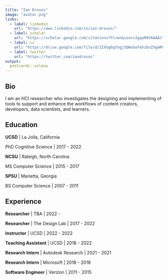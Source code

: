 ```yaml
---
title: "Ian Drosos"
image: "avatar.png"
links:
  - label: linkedin
    url: "https://www.linkedin.com/in/ian-drosos/"
  - label: scholar
    url: "https://scholar.google.com/citations?hl=en&user=3gqaN9YAAAAJ"
  - label: cv
    url: "https://drive.google.com/file/d/1IXGg6gthgj5QWxGwTehzbnZXgwMuP26Z/view?usp=sharing"
  - label: twitter
    url: "https://twitter.com/iandrosos"
output:
  postcards::solana
---
```

 
## Bio

I am an HCI researcher who investigates the designing and implementing of tools to support and enhance the workflows of content creators, developers, data scientists, and learners.

## Education

**UCSD** | La Jolla, California

PhD Cognitive Science | 2017 - 2022

**NCSU** | Raleigh, North Carolina

MS Computer Science | 2015 - 2017

**SPSU** | Marietta, Georgia

BS Computer Science | 2007 - 2011

## Experience

**Researcher** | TBA | 2022 - 

**Researcher** | The Design Lab | 2017 - 2022

**Instructor** | UCSD | 2022 - 2022

**Teaching Assistant** | UCSD | 2018 - 2022

**Research Intern** | Autodesk Research | 2021 - 2021

**Research Intern** | Microsoft | 2018 - 2018

**Software Engineer** | Verizon | 2011 - 2015